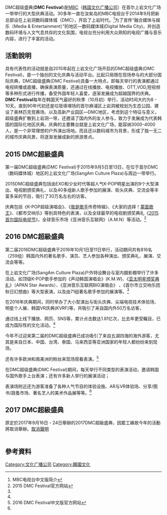 {{advert|time=2016-11-08T08:32:44+00:00}}
{{primarysources|time=2016-11-08T08:32:44+00:00}}
DMC超级盛典('''DMC Festival''')是[[MBC|MBC]]（[[韩国文化广播公司|韩国文化广播公司]]）在首尔上岩文化广场一带举行的大型庆典活动。30多年一直在汝矣岛的MBC电视台于2014年9月把新总部设在上岩洞数码媒体城（DMC），开启了上岩时代。<ref>MBC电视台中文版简介</ref>为了宣传“融合媒体与娱乐（Media & Entertainment）”的地区—数码媒体城(Digital Media City)，并创造数码环境与人文气息共存的文化氛围，电视台充分利用大众熟知的电视广播与音乐内容，进行了丰富的活动。

==活動說明==

具有代表性的活动就是自2015年起在上岩文化广场开启的DMC超级盛典(DMC Festival)，是一个独创的文化庆典与活动平台。比起只局限在现场参与的大部分国际庆典，DMC超级盛典(DMC Festival)具备一大特点，即每天举行的表演都通过电视转播或直播，确保表演质量，还通过在线播放、电视播放、OTT,VOD,短视频等多种形式进行传播，备受外国年轻人喜爱，逐渐发展成为超越国界的庆典。'''DMC Festival'''每年在韩国天气最好的秋季（10月初）举行，活动时间大约为8 - 10天。直到90年代初还是垃圾填埋场的首尔麻浦区上岩洞被规划为生态公园、建设了奥林匹克竞赛场、以及高新产业园区—DMC地区，考虑到这个特征与意义，超级盛典扩散到上岩洞一带，还邀请了国内外的友人参与，致力于发展成为代表韩国的国际化地区庆典。庆典的主要舞台就是上岩文化广场，能容纳3000-4000人，是一个非常理想的户外演出场地。而且还以数码城市为背景，形成了独一无二的城市庆典风景，将逐渐发展成新的旅游景点。

==2015 DMC超級盛典==

第一届DMC超级盛典(DMC Festival)于2015年9月5日至13日，在位于首尔DMC（数码媒体城）地区的上岩文化广场(SangAm Culture Plaza)与周边一带举行。

2015DMC超级盛典包括由EXO和少女时代等超人气K-POP明星出演的9个大型演出、电视剧颁奖典礼、以及40多组新人歌手参加的展演、街头庆典、交流会等丰富多采的节目，吸引了30万名左右的访客。

庆典包括《K-POP超级演唱会》、《[[我是歌手|我是歌手]]传奇特辑》、《大家的选择！[[蒙面歌王|蒙面歌王]]》、《都市交响乐》等别具特色的表演，以及全球最早的电视剧颁奖典礼《[[2015首尔国际电视节|2015首尔国际电视节]]》，全球音乐市场《亚洲音乐互联网》（A.M.N）等活动。<ref>2015 DMC Festival官方网站</ref>

==2016 DMC超級盛典==

第二届2016DMC超级盛典于2016年10月1日至11日举行，活动期间共有816名（259组）韩国内外的著名歌手、演员、艺人参加各种演出、颁奖典礼、展演、交流会等等。

在上岩文化广场(SangAm Culture Plaza)户外特设舞台与室内摄影棚举行了许多活动，如顶级K-POP歌手参加的《声动韩国演唱会》(K.M.W)、《[[亚太明星颁奖典礼|亚太明星颁奖典礼]]》（APAN Star Awards）、《亚洲音乐互联网BIG演唱会》 、《首尔市立交响乐团秋日幻想曲》等大型表演，以及由71组著名歌手参加的展演等。<ref name="2016 DMC Festival中文版官方网站"/>

在2016年庆典期间，同时举办了大小型演出与街头庆典、尖端电视技术体验场、明星个人展、韩国VR庆典(KVRF)等，共吸引了来自国内外50万名访客，

通过线上线下播放、网页、SNS等，累计点击数达1.81亿次，比去年更受瞩目，已成为国际性的文化活动。<ref name="2016 DMC Festival中文版官方网站"/>

今年不过迎来第二届的DMC超级盛典已成功吸引了来自五湖四海的海外游客，尤其是来自日本、中国、台湾、泰国、马来西亚等亚洲国家的年轻人都纷纷来到现场，

还有许多欧洲和南美洲的粉丝来现场观看表演。<ref name="2016 DMC Festival中文版官方网站">2016 DMC Festival中文版官方网站</ref>

在DMC超级盛典(DMC Festival)期间，每天举行不同类型的表演活动，邀请韩国与国外歌手上台表演；还有许多新人举行的展演活动；

表演场附近还为游客准备了各种人气节目的体验设施、AR与VR体验场、分享/图书/跳蚤市场、著名艺人的美术作品展等等。<ref name="2016 DMC Festival中文版官方网站"/>

==2017 DMC超級盛典==
原定於2017年9月16日 - 24日舉辦的2017DMC超級盛典，因罷工緣故今年的活動將取消舉辦。[http://entertain.naver.com/read?oid=421&aid=0002917749 取消聲明]{{Wayback|url=http://entertain.naver.com/read?oid=421&aid=0002917749 |date=20170830200548 }}
<br>
<br>

== 參考資料 ==
{{reflist}}

[[Category:文化广播公司|Category:文化广播公司]]
[[Category:韓國文化|Category:韓國文化]]
